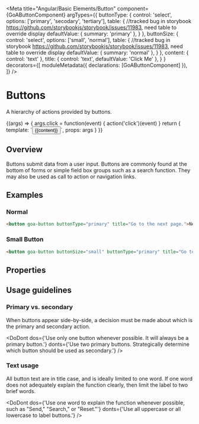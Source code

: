 

<Meta title="Angular/Basic Elements/Button"
  component={GoAButtonComponent}
  argTypes={{
      buttonType: {
        control: 'select',
        options: ['primary', 'secodary', 'tertiary'],
        table: { //tracked bug in storybook https://github.com/storybookjs/storybook/issues/11983, need table to override display
           defaultValue: { summary: 'primary' },
        }
      },
      buttonSize: {
        control: 'select',
        options: ['small', 'normal'],
        table: { //tracked bug in storybook https://github.com/storybookjs/storybook/issues/11983, need table to override display
           defaultValue: { summary: 'normal' },
        }
      },
      content: { control: 'text' },
      title: { control: 'text', defaultValue: 'Click Me' },
    }
  }
  decorators={[
      moduleMetadata({ declarations: [GoAButtonComponent] }),
  ]}
/>

# Buttons

A hierarchy of actions provided by buttons.

<Canvas>
  <Story name="Variants" height={100}
    args={{
      buttonType: 'primary',
      buttonSize: 'normal',
      content: 'Click Me!',
      title: 'The button title'
    }}
    parameters={
    {
      design: {
        specUrl: 'https://xd.adobe.com/spec/75ca41d4-040c-4b1d-6ff9-0430b7119cf0-03fb/screen/ea24fb1f-4b15-495f-8fe6-603d1ac538a4/Buttons',
        reviewUrl: 'https://xd.adobe.com/view/75ca41d4-040c-4b1d-6ff9-0430b7119cf0-03fb/'
      }
    }
  }>
    {(args) => {
      args.click = function(event) { action('click')(event) }
      return {
        template: `<button goa-button [buttonSize]="buttonSize" [buttonType]="buttonType" [title]="title" (click)="click($event)">{{content}}</button>`,
        props: args
      }
    }}
  </Story>
</Canvas>

## Overview
Buttons submit data from a user input. Buttons are commonly found at the bottom of forms or simple
field box groups such as a search function. They may also be used as call to action or navigation
links.

## Examples
### Normal
```html
<button goa-button buttonType="primary" title="Go to the next page.">Next</button>
```
### Small Button
```html
<button goa-button buttonSize="small" buttonType="primary" title="Go to the next page.">Next</button>
```


## Properties
<Description of={GoAButtonComponent} />
<ArgsTable of={GoAButtonComponent} />

## Usage guidelines
### Primary vs. secondary
When buttons appear side-by-side, a decision must be made about which is the primary and secondary
action.

<DoDont
  dos={'Use only one button whenever possible. It will always be a primary button.'}
  donts={'Use two primary buttons. Strategically determine which button should be used as secondary.'}
/>

### Text usage
All button text are in title case, and is ideally limited to one word. If one word does not adequately explain the function clearly, then limit the label to two brief words.

<DoDont
  dos={'Use one word to explain the function whenever possible, such as "Send," "Search," or "Reset."'}
  donts={'Use all uppercase or all lowercase to label buttons.'}
/>



